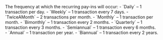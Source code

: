   
<ParamField body="Frequency" type="string">     
The frequency at which the recurring pay-ins will occur:  
- `Daily` – 1 transaction per day.  
- `Weekly` – 1 transaction every 7 days.  
- `TwiceAMonth` – 2 transactions per month.  
- `Monthly` – 1 transaction per month.  
- `Bimonthly` – 1 transaction every 2 months.  
- `Quarterly` – 1 transaction every 3 months.  
- `Semiannual` – 1 transaction every 6 months.  
- `Annual` – 1 transaction per year.  
- `Biannual` – 1 transaction every 2 years.  
</ParamField>